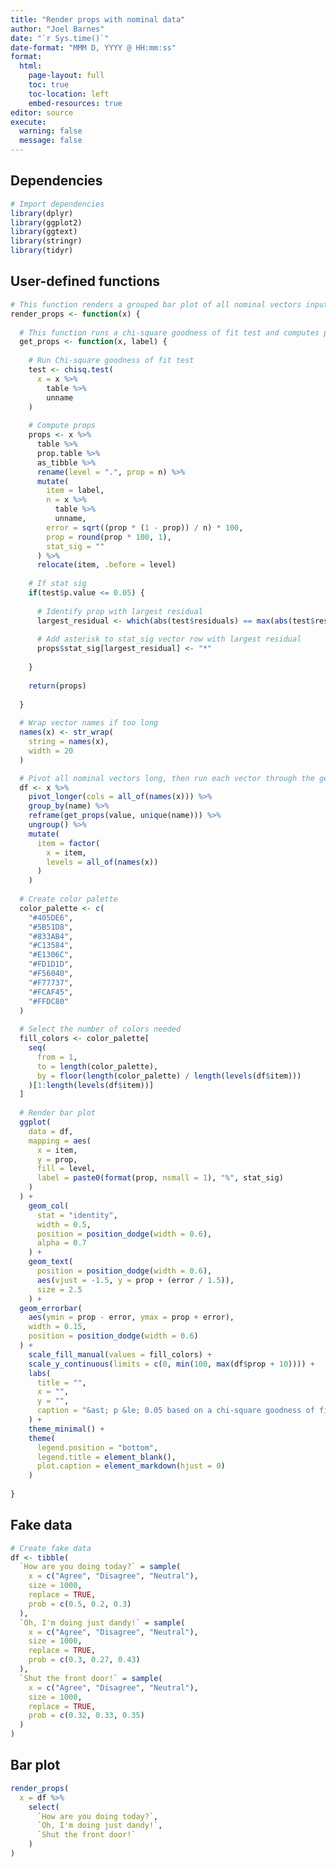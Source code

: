 ```yaml
---
title: "Render props with nominal data"
author: "Joel Barnes"
date: "`r Sys.time()`"
date-format: "MMM D, YYYY @ HH:mm:ss"
format: 
  html:
    page-layout: full
    toc: true
    toc-location: left
    embed-resources: true
editor: source
execute:
  warning: false
  message: false
---
```


## Dependencies

```r
# Import dependencies
library(dplyr)
library(ggplot2)
library(ggtext)
library(stringr)
library(tidyr)
```

## User-defined functions

```r
# This function renders a grouped bar plot of all nominal vectors inputted
render_props <- function(x) {
  
  # This function runs a chi-square goodness of fit test and computes props for a nominal vector
  get_props <- function(x, label) {
    
    # Run Chi-square goodness of fit test
    test <- chisq.test(
      x = x %>%
        table %>% 
        unname
    )
    
    # Compute props
    props <- x %>% 
      table %>%
      prop.table %>%
      as_tibble %>%
      rename(level = ".", prop = n) %>%
      mutate(
        item = label,
        n = x %>%
          table %>%
          unname,
        error = sqrt((prop * (1 - prop)) / n) * 100,
        prop = round(prop * 100, 1),
        stat_sig = ""
      ) %>%
      relocate(item, .before = level)
    
    # If stat sig
    if(test$p.value <= 0.05) {
      
      # Identify prop with largest residual
      largest_residual <- which(abs(test$residuals) == max(abs(test$residuals)))
      
      # Add asterisk to stat_sig vector row with largest residual
      props$stat_sig[largest_residual] <- "*"
      
    }
    
    return(props)
    
  }
  
  # Wrap vector names if too long
  names(x) <- str_wrap(
    string = names(x),
    width = 20
  )

  # Pivot all nominal vectors long, then run each vector through the get_props function
  df <- x %>%
    pivot_longer(cols = all_of(names(x))) %>%
    group_by(name) %>%
    reframe(get_props(value, unique(name))) %>%
    ungroup() %>%
    mutate(
      item = factor(
        x = item,
        levels = all_of(names(x))
      )
    )
  
  # Create color palette
  color_palette <- c(
    "#405DE6", 
    "#5B51D8", 
    "#833AB4",
    "#C13584",
    "#E1306C",
    "#FD1D1D",
    "#F56040",
    "#F77737",
    "#FCAF45",
    "#FFDC80"
  )
  
  # Select the number of colors needed
  fill_colors <- color_palette[
    seq(
      from = 1, 
      to = length(color_palette), 
      by = floor(length(color_palette) / length(levels(df$item)))
    )[1:length(levels(df$item))]
  ]
  
  # Render bar plot
  ggplot(
    data = df,
    mapping = aes(
      x = item, 
      y = prop, 
      fill = level,
      label = paste0(format(prop, nsmall = 1), "%", stat_sig)
    )
  ) + 
    geom_col(
      stat = "identity", 
      width = 0.5, 
      position = position_dodge(width = 0.6), 
      alpha = 0.7
    ) +
    geom_text(
      position = position_dodge(width = 0.6),
      aes(vjust = -1.5, y = prop + (error / 1.5)), 
      size = 2.5
    ) +
  geom_errorbar(
    aes(ymin = prop - error, ymax = prop + error),
    width = 0.15,
    position = position_dodge(width = 0.6)
  ) + 
    scale_fill_manual(values = fill_colors) +
    scale_y_continuous(limits = c(0, min(100, max(df$prop + 10)))) +
    labs(
      title = "",
      x = "", 
      y = "",
      caption = "&ast; p &le; 0.05 based on a chi-square goodness of fit test"
    ) +
    theme_minimal() +
    theme(
      legend.position = "bottom",
      legend.title = element_blank(),
      plot.caption = element_markdown(hjust = 0)
    )
  
} 
```

## Fake data

```r
# Create fake data
df <- tibble(
  `How are you doing today?` = sample(
    x = c("Agree", "Disagree", "Neutral"),
    size = 1000,
    replace = TRUE,
    prob = c(0.5, 0.2, 0.3)
  ),
  `Oh, I'm doing just dandy!` = sample(
    x = c("Agree", "Disagree", "Neutral"),
    size = 1000,
    replace = TRUE,
    prob = c(0.3, 0.27, 0.43)
  ),
  `Shut the front door!` = sample(
    x = c("Agree", "Disagree", "Neutral"),
    size = 1000,
    replace = TRUE,
    prob = c(0.32, 0.33, 0.35)
  )
)
```

## Bar plot

```r
render_props(
  x = df %>% 
    select(
      `How are you doing today?`, 
      `Oh, I'm doing just dandy!`, 
      `Shut the front door!`
    )
)
```